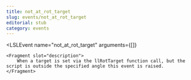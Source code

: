 ```yaml
---
title: not_at_rot_target
slug: events/not_at_rot_target
editorial: stub
category: events
---
```


<LSLEvent
	name="not_at_rot_target"
	arguments={[]}
>
	<Fragment slot="description">
		When a target is set via the llRotTarget function call, but the script is outside the specified angle this event is raised.
	</Fragment>
</LSLEvent>
